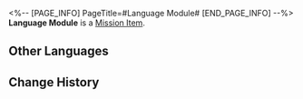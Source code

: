 <%-- [PAGE_INFO]
PageTitle=#Language Module#
[END_PAGE_INFO] --%>
{{Item Infobox
|id          = 140165
|image       = Item Language Module.png
|type        = Mission Item
|invCategory = Missions
|rarity      = 3
|effect      = 
|description = A chip for regulating language mastery, especially for standard-issue Belobogian Automaton.
}}
'''Language Module''' is a [[Mission Item]].

==Other Languages==
{{Other Languages
|en   = Language Module
|zhs  = 逻辑语言中枢
|zht  = 邏輯語言中樞
|ja   = 言語ロジックモジュール
|ko   = 언어 로직 중추
|es   = Módulo de lenguaje
|fr   = Module de langue
|ru   = Языковой модуль
|th   = โมดูลตรรกะภาษา
|vi   = Trung Khu Ngôn Ngữ Logic
|de   = Sprachmodul
|id   = Modul Bahasa
|pt   = Módulo de Linguagem
}}

==Change History==
{{Change History|1.0}}